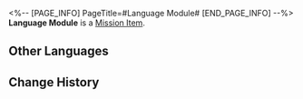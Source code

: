 <%-- [PAGE_INFO]
PageTitle=#Language Module#
[END_PAGE_INFO] --%>
{{Item Infobox
|id          = 140165
|image       = Item Language Module.png
|type        = Mission Item
|invCategory = Missions
|rarity      = 3
|effect      = 
|description = A chip for regulating language mastery, especially for standard-issue Belobogian Automaton.
}}
'''Language Module''' is a [[Mission Item]].

==Other Languages==
{{Other Languages
|en   = Language Module
|zhs  = 逻辑语言中枢
|zht  = 邏輯語言中樞
|ja   = 言語ロジックモジュール
|ko   = 언어 로직 중추
|es   = Módulo de lenguaje
|fr   = Module de langue
|ru   = Языковой модуль
|th   = โมดูลตรรกะภาษา
|vi   = Trung Khu Ngôn Ngữ Logic
|de   = Sprachmodul
|id   = Modul Bahasa
|pt   = Módulo de Linguagem
}}

==Change History==
{{Change History|1.0}}